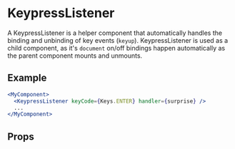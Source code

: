 
<Meta title="🛠 Utilities/Events/KeypressListener" />

# KeypressListener

A KeypressListener is a helper component that automatically handles the binding and unbinding of key events (`keyup`).
KeypressListener is used as a child component, as it's `document` on/off bindings happen automatically as the parent component mounts and unmounts.

## Example

```jsx
<MyComponent>
  <KeypressListener keyCode={Keys.ENTER} handler={surprise} />
  ...
</MyComponent>
```

## Props

<Props of={KeypressListener} />
